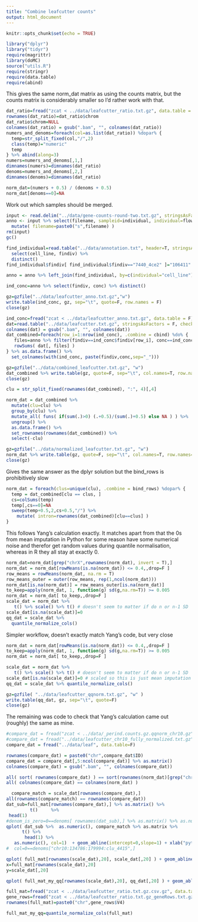 ```yaml
---
title: "Combine leafcutter counts"
output: html_document
---
```


```r
knitr::opts_chunk$set(echo = TRUE)
```

```r
library("dplyr")
library("tidyr")
require(magrittr)
library(doMC)
source("utils.R")
require(stringr)
require(data.table)
require(abind)
```

This gives the same norm_dat matrix as using the counts matrix, but the counts matrix is considerably smaller so I'd rather work with that. 
```r
dat_ratio=fread("zcat < ../data/leafcutter_ratio.txt.gz", data.table = F)
rownames(dat_ratio)=dat_ratio$chrom
dat_ratio$chrom=NULL
colnames(dat_ratio) = gsub(".bam", "", colnames(dat_ratio))
numers_and_denoms=foreach(col=as.list(dat_ratio)) %dopar% {
  temp=str_split_fixed(col,"/",2)
  class(temp)="numeric"
  temp
} %>% abind(along=3)
numers=numers_and_denoms[,1,]
dimnames(numers)=dimnames(dat_ratio)
denoms=numers_and_denoms[,2,]
dimnames(denoms)=dimnames(dat_ratio)

norm_dat=(numers + 0.5) / (denoms + 0.5)
norm_dat[denoms==0]=NA
```

Work out which samples should be merged. 
```r
input <- read.delim("../data/gene-counts-round-two.txt.gz", stringsAsFactors = F)
anno <- input %>% select(filename, sampleid=individual, individual=flow_cell, lane, index, conc) %>%
  mutate( filename=paste0("s",filename) )
rm(input)
gc()

find_individual=read.table("../data/annotation.txt", header=T, stringsAsFactors = F) %>%
  select(cell_line, findiv) %>%
  distinct()
find_individual$findiv[ find_individual$findiv=="7440_4ce2" ]="106411"

anno = anno %>% left_join(find_individual, by=c(individual="cell_line"))

ind_conc=anno %>% select(findiv, conc) %>% distinct()

gz=gzfile("../data/leafcutter_anno.txt.gz","w")
write.table(ind_conc, gz, sep="\t", quote=F, row.names = F)
close(gz)
```

```r
ind_conc=fread("zcat < ../data/leafcutter_anno.txt.gz", data.table = F)
dat=read.table("../data/leafcutter.txt.gz", stringsAsFactors = F, check.names = F)
colnames(dat) = gsub(".bam", "", colnames(dat))
dat_combined=foreach(row_i=1:nrow(ind_conc), .combine = cbind) %do% {
   files=anno %>% filter(findiv==ind_conc$findiv[row_i], conc==ind_conc$conc[row_i]) %>% .$filename
   rowSums( dat[, files] )
} %>% as.data.frame() %>%
  set_colnames(with(ind_conc, paste(findiv,conc,sep="_")))

gz=gzfile("../data/combined_leafcutter.txt.gz", "w")
dat_combined %>% write.table(gz, quote=F, sep="\t", col.names=T, row.names=T)
close(gz)
```

```r
clu = str_split_fixed(rownames(dat_combined), ":", 4)[,4]

norm_dat = dat_combined %>% 
  mutate(clu=clu) %>%
  group_by(clu) %>% 
  mutate_all( funs( if(sum(.)>0) (.+0.5)/(sum(.)+0.5) else NA ) ) %>% 
  ungroup() %>%
  as.data.frame() %>% 
  set_rownames(rownames(dat_combined)) %>% 
  select(-clu)

gz=gzfile("../data/normalized_leafcutter.txt.gz", "w")
norm_dat %>% write.table(gz, quote=F, sep="\t", col.names=T, row.names=T)
close(gz)
```

Gives the same answer as the dplyr solution but the bind_rows is prohibitively slow
```r
norm_dat = foreach(clus=unique(clu), .combine = bind_rows) %dopar% {
  temp = dat_combined[clu == clus, ]
  cs=colSums(temp)
  temp[,cs==0]=NA
  sweep(temp+0.5,2,cs+0.5,"/") %>%
    mutate( intron=rownames(dat_combined)[clu==clus] )
}
```

This follows Yang's calculation exactly. It matches apart from that the 0s from mean imputation in Python for some reason have some numerical noise and therefor get random values during quantile normalisation, whereas in R they all stay at exactly 0. 
```r
norm_dat=norm_dat[grep("chrX",rownames(norm_dat), invert = T),]
norm_dat = norm_dat[rowMeans(is.na(norm_dat)) <= 0.4,,drop=F ]
row_means = rowMeans(norm_dat, na.rm = T)
row_means_outer = outer(row_means, rep(1,ncol(norm_dat)))
norm_dat[is.na(norm_dat)] = row_means_outer[is.na(norm_dat)]
to_keep=apply(norm_dat, 1, function(g) sd(g,na.rm=T)) >= 0.005
norm_dat = norm_dat[ to_keep,,drop=F ]
scale_dat = norm_dat %>% 
   t() %>% scale() %>% t() # doesn't seem to matter if do n or n-1 SD
scale_dat[is.na(scale_dat)]=0
qq_dat = scale_dat %>% 
  quantile_normalize_cols() 
```

Simpler workflow, doesn't exactly match Yang's code, but very close
```r
norm_dat = norm_dat[rowMeans(is.na(norm_dat)) <= 0.4,,drop=F ]
to_keep=apply(norm_dat, 1, function(g) sd(g,na.rm=T)) >= 0.005
norm_dat = norm_dat[ to_keep,,drop=F ]

scale_dat = norm_dat %>% 
   t() %>% scale() %>% t() # doesn't seem to matter if do n or n-1 SD
scale_dat[is.na(scale_dat)]=0 # scaled so this is just mean imputation
qq_dat = scale_dat %>% quantile_normalize_cols() 
```

```r
gz=gzfile( "../data/leafcutter_qqnorm.txt.gz", "w" )
write.table(qq_dat, gz, sep="\t", quote=F)
close(gz)
```

The remaining was code to check that Yang's calculation came out (roughly) the same as mine. 
```r
#compare_dat = fread("zcat < ../data/_perind.counts.gz.qqnorm_chr10.gz", data.table=F)
#compare_dat = fread("../data/leafcutter_chr10_fully_normalized.txt.gz", data.table=F)
compare_dat = fread("../data/leaf", data.table=F)

rownames(compare_dat) = paste0("chr",compare_dat$ID)
compare_dat = compare_dat[,5:ncol(compare_dat)] %>% as.matrix()
colnames(compare_dat) = gsub(".bam", "", colnames(compare_dat))

all( sort( rownames(compare_dat) ) == sort(rownames(norm_dat)[grep("chr10", rownames(norm_dat))]) )
all( colnames(compare_dat) == colnames(norm_dat) )
```

```r
  compare_match = scale_dat[rownames(compare_dat),]
all(rownames(compare_match) == rownames(compare_dat))
dat_sub=full_mat[rownames(compare_dat),] %>% as.matrix() %>% 
         t()     %>%
 head(1)
#denom_is_zero=0==denoms[ rownames(dat_sub),] %>% as.matrix() %>% as.numeric() 
qplot( dat_sub %>%  as.numeric(), compare_match %>% as.matrix %>%
      t() %>%
       head(1) %>% 
   as.numeric(), col=1)  + geom_abline(intercept=0,slope=1) + xlab("python") + ylab("R")
#  col=0==denoms["chr10:134786:179994:clu_4415",]

qplot( full_mat[rownames(scale_dat),20], scale_dat[,20] ) + geom_abline() # + coord_cartesian(xlim=c(1e-8,1e-8),ylim=c(1e-8,1e-8))
x=full_mat[rownames(scale_dat),20]
y=scale_dat[,20]

qplot( full_mat_my_qq[rownames(scale_dat),20], qq_dat[,20] ) + geom_abline()

```

```r
full_mat=fread("zcat < ../data/leafcutter_ratio.txt.gz.csv.gz", data.table = F)
gene_rows=fread("zcat < ../data/leafcutter_ratio.txt.gz_geneRows.txt.gz", data.table = F)
rownames(full_mat)=paste0("chr",gene_rows$V4)

full_mat_my_qq=quantile_normalize_cols(full_mat)
```
